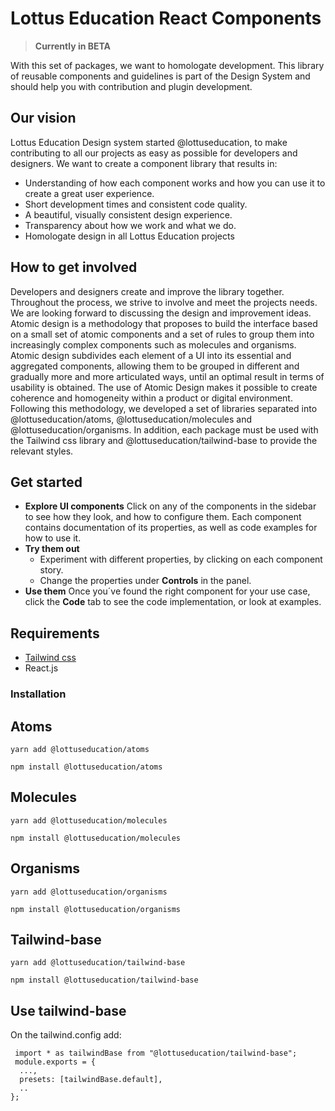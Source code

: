 
# Lottus Education React Components
> **Currently in BETA**

With this set of packages, we want to homologate development. This library of reusable components and guidelines is part of the Design System and should help you with contribution and plugin development.

## Our vision
Lottus Education Design system started @lottuseducation, to make contributing to all our projects as easy as possible for developers and designers. We want to create a component library that results in:

- Understanding of how each component works and how you can use it to create a great user experience.
- Short development times and consistent code quality.
- A beautiful, visually consistent design experience.
- Transparency about how we work and what we do.
- Homologate design in all Lottus Education projects 

## How to get involved
Developers and designers create and improve the library together. Throughout the process, we strive to involve and meet the projects needs. We are looking forward to discussing the design and improvement ideas.
Atomic design is a methodology that proposes to build the interface based on a small set of atomic components and a set of rules to group them into increasingly complex components such as molecules and organisms. Atomic design subdivides each element of a UI into its essential and aggregated components, allowing them to be grouped in different and gradually more and more articulated ways, until an optimal result in terms of usability is obtained. The use of Atomic Design makes it possible to create coherence and homogeneity within a product or digital environment.
Following this methodology, we developed a set of libraries separated into @lottuseducation/atoms, @lottuseducation/molecules and @lottuseducation/organisms. In addition, each package must be used with the Tailwind css library and @lottuseducation/tailwind-base to provide the relevant styles. 

## Get started

- **Explore UI components**
  Click on any of the components in the sidebar to see how they look, and how to configure them. Each component contains documentation of its properties, as well as code examples for how to use it.
- **Try them out**
  - Experiment with different properties, by clicking on each component story.
  - Change the properties under **Controls** in the panel.
- **Use them**
  Once you´ve found the right component for your use case, click the **Code** tab to see the code implementation, or look at examples.

## Requirements
- [Tailwind css](https://tailwindcss.com/docs/installation)
- React.js

### Installation

## Atoms 

`yarn add @lottuseducation/atoms`

`npm install @lottuseducation/atoms`

## Molecules 

`yarn add @lottuseducation/molecules`

`npm install @lottuseducation/molecules`

## Organisms 

`yarn add @lottuseducation/organisms`

`npm install @lottuseducation/organisms`

## Tailwind-base 

`yarn add @lottuseducation/tailwind-base`

`npm install @lottuseducation/tailwind-base`

## Use tailwind-base
On the tailwind.config add:
```
 import * as tailwindBase from "@lottuseducation/tailwind-base";
 module.exports = {
  ...,
  presets: [tailwindBase.default],
  ..
};
``` 